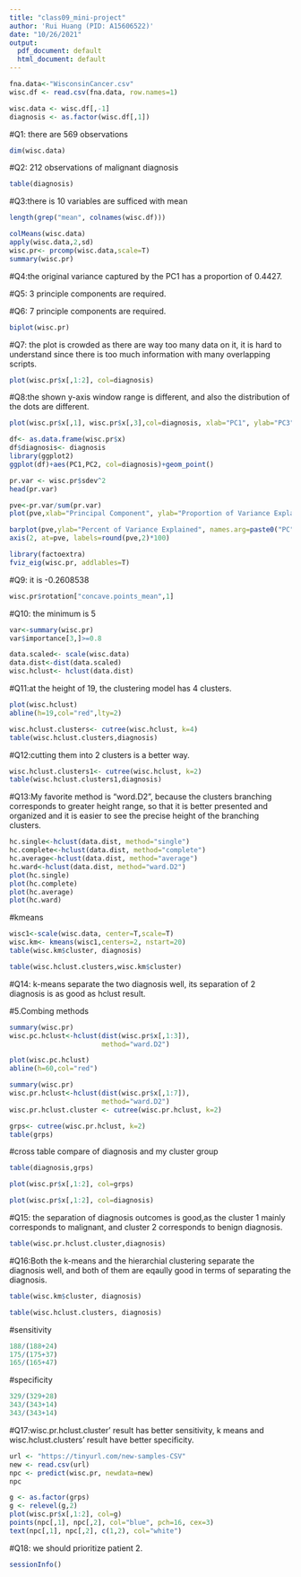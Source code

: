 ```yaml
---
title: "class09_mini-project"
author: 'Rui Huang (PID: A15606522)'
date: "10/26/2021"
output:
  pdf_document: default
  html_document: default
---
```


```r
fna.data<-"WisconsinCancer.csv"
wisc.df <- read.csv(fna.data, row.names=1)
```

```r
wisc.data <- wisc.df[,-1]
diagnosis <- as.factor(wisc.df[,1])
```

#Q1: there are 569 observations
```r
dim(wisc.data)
```

#Q2: 212 observations of malignant diagnosis
```r
table(diagnosis)
```

#Q3:there is 10 variables are sufficed with mean
```r
length(grep("mean", colnames(wisc.df)))
```

```r
colMeans(wisc.data)
apply(wisc.data,2,sd)
wisc.pr<- prcomp(wisc.data,scale=T)
summary(wisc.pr)
```

#Q4:the original variance captured by the PC1 has a proportion of 0.4427.

#Q5: 3 principle components are required.

#Q6: 7 principle components are required.

```r
biplot(wisc.pr)
```
#Q7: the plot is crowded as there are way too many data on it, it is hard to understand since there is too much information with many overlapping scripts.

```r
plot(wisc.pr$x[,1:2], col=diagnosis)
```

#Q8:the shown y-axis window range is different, and also the distribution of the dots are different.
```r
plot(wisc.pr$x[,1], wisc.pr$x[,3],col=diagnosis, xlab="PC1", ylab="PC3")
```

```r
df<- as.data.frame(wisc.pr$x)
df$diagnosis<- diagnosis
library(ggplot2)
ggplot(df)+aes(PC1,PC2, col=diagnosis)+geom_point()
```

```r
pr.var <- wisc.pr$sdev^2
head(pr.var)
```
```r
pve<-pr.var/sum(pr.var)
plot(pve,xlab="Principal Component", ylab="Proportion of Variance Explained", ylim=c(0,1), type="o")
```


```r
barplot(pve,ylab="Percent of Variance Explained", names.arg=paste0("PC",1:length(pve)),las=2,axes=F)
axis(2, at=pve, labels=round(pve,2)*100)
```
```r
library(factoextra)
fviz_eig(wisc.pr, addlables=T)
```

#Q9: it is -0.2608538
```r
wisc.pr$rotation["concave.points_mean",1]
```

#Q10: the minimum is 5
```r
var<-summary(wisc.pr)
var$importance[3,]>=0.8
```
```r
data.scaled<- scale(wisc.data)
data.dist<-dist(data.scaled)
wisc.hclust<- hclust(data.dist)
```

#Q11:at the height of 19, the clustering model has 4 clusters.
```r
plot(wisc.hclust)
abline(h=19,col="red",lty=2)
```
```r
wisc.hclust.clusters<- cutree(wisc.hclust, k=4)
table(wisc.hclust.clusters,diagnosis)
```

#Q12:cutting them into 2 clusters is a better way.
```r
wisc.hclust.clusters1<- cutree(wisc.hclust, k=2)
table(wisc.hclust.clusters1,diagnosis)
```

#Q13:My favorite method is "word.D2", because the clusters branching corresponds to greater height range, so that it is better presented and organized and it is easier to see the precise height of the branching clusters.
```r
hc.single<-hclust(data.dist, method="single")
hc.complete<-hclust(data.dist, method="complete")
hc.average<-hclust(data.dist, method="average")
hc.ward<-hclust(data.dist, method="ward.D2")
plot(hc.single)
plot(hc.complete)
plot(hc.average)
plot(hc.ward)
```
#kmeans
```r
wisc1<-scale(wisc.data, center=T,scale=T)
wisc.km<- kmeans(wisc1,centers=2, nstart=20)
table(wisc.km$cluster, diagnosis)
```
```r
table(wisc.hclust.clusters,wisc.km$cluster)
```
#Q14: k-means separate the two diagnosis well, its separation of 2 diagnosis is as good as hclust result.

#5.Combing methods
```r
summary(wisc.pr)
wisc.pc.hclust<-hclust(dist(wisc.pr$x[,1:3]),
                       method="ward.D2")
```

```r
plot(wisc.pc.hclust)
abline(h=60,col="red")
```

```r
summary(wisc.pr)
wisc.pr.hclust<-hclust(dist(wisc.pr$x[,1:7]),
                       method="ward.D2")
wisc.pr.hclust.cluster <- cutree(wisc.pr.hclust, k=2)

```

```r
grps<- cutree(wisc.pr.hclust, k=2)
table(grps)
```

#cross table compare of diagnosis and my cluster group
```r
table(diagnosis,grps)
```
```r
plot(wisc.pr$x[,1:2], col=grps)
```
```r
plot(wisc.pr$x[,1:2], col=diagnosis)
```

#Q15: the separation of diagnosis outcomes is good,as the cluster 1 mainly corresponds  to malignant, and cluster 2 corresponds to benign diagnosis.
```r
table(wisc.pr.hclust.cluster,diagnosis)
```
#Q16:Both the k-means and the hierarchial clustering separate the diagnosis well, and both of them are eqaully good in terms of separating the diagnosis.
```r
table(wisc.km$cluster, diagnosis)
```

```r
table(wisc.hclust.clusters, diagnosis)
```
#sensitivity
```r
188/(188+24)
175/(175+37)
165/(165+47)
```

#specificity
```r
329/(329+28)
343/(343+14)
343/(343+14)
```

#Q17:wisc.pr.hclust.cluster' result has better sensitivity, k means and wisc.hclust.clusters' result have better specificity.

```r
url <- "https://tinyurl.com/new-samples-CSV"
new <- read.csv(url)
npc <- predict(wisc.pr, newdata=new)
npc
```


```r
g <- as.factor(grps)
g <- relevel(g,2)
plot(wisc.pr$x[,1:2], col=g)
points(npc[,1], npc[,2], col="blue", pch=16, cex=3)
text(npc[,1], npc[,2], c(1,2), col="white")

```
#Q18: we should prioritize patient 2.
```r
sessionInfo()
```




